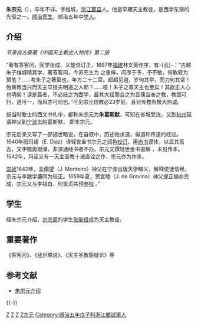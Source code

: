 '''朱宗元'''（{{bd|1609年|||?|Z}}），卒年不详。字维城，[[浙江|浙江]][[鄞县|鄞县]]人。他是早期天主教徒，是西学东渐的先驱之一。[[顺治|顺治]][[贡生|贡生]]，顺治五年中[[举人|举人]]。

==介绍==
''节录自方豪著《中国天主教史人物传》第二册''

“著有答客问，同学张成、义能信订正，1697年[[福建|福建]]林文英作序，有-{云}-：“古越朱子维城精其学，著答客问，今苏先生为 之重梓，问序于予，予不敏，何敢轻为赘笔？……考朱子之著篇也，年方二十二耳。超超见道，岁何其早，而力何其坚！殆斯教当兴而天主早授夫明道之人耶？……噫！朱子之尊天主也至矣！其欲正人心也明矣！读是篇者，不必歧之为西学，最其大经而合之为吾儒当奉之教，教固可行，道可一，而风亦可同也。”可见宗元信教必23岁前，且对传教有极大热诚。

按当时教士的西文书札中，都称朱宗元为'''朱葛斯默'''，可知在省城受洗，又到[[杭州|杭州]]延请神父到[[宁波|宁波]]去的葛斯默， 即朱宗元。

宗元后来又写了一部拯世略说，在自叙中，历述他求道，得道和传道的经过。1640年阳玛诺（E. Diaz）译轻世金书宗元之润色[[校订|校订]]，用[[尚书|尚书]]谟体，以显其高古，文字赡奥艰深，非深通经书者不办。宗元又撰轻世金书直解 ，未见传本。1642年，玛诺又有一天主圣教十诫直诠之作，宗元亦为作序。

[[崇祯|崇祯]]1642年，孟儒望（J. Monteiro）神父在宁波出版天学略义，解释使徒信经，宗元与李魏学濂同为较正。1659年夏，贾宜睦（J. de Gravina）神父提正编亦完成，宗元又与李祖白、何世贞共预[[校對|参校]] 。”

==学生==

经朱宗元介绍，[[刘宗周|刘宗周]]的学生[[张能信|张能信]]成为天主教徒。

==重要著作==

《答客问》、《拯世略说》、《天主圣教豁疑论》等

== 参考文献 ==
{{Reflist}}
* [https://web.archive.org/web/20071012145115/http://archives.catholic.org.hk/books/author/chu.htm 朱宗元介绍]

{{-}}
{{中国基督教史|明}}

[[Category:明朝天主教人物|Z]]
[[Category:清朝天主教徒|Z]]
[[Category:鄞县人|Z]]
[[Category:朱姓|Z宗元]]
[[Category:順治五年戊子科浙江鄉試舉人|Category:順治五年戊子科浙江鄉試舉人]]